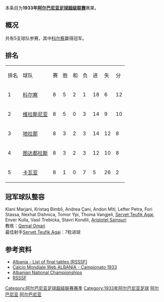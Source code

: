 {{Infobox football league season
| competition                = [[阿尔巴尼亚足球超级联赛|阿尔巴尼亚足球超级联赛]]
| season                     = 1933年
| winners                    = [[科尔察足球俱乐部|科尔察]]
| prevseason                 = [[1932年阿尔巴尼亚足球超级联赛|1932年]]
| nextseason                 = [[1934年阿尔巴尼亚足球超级联赛|1934年]]
}}
本条目为'''1933年[[阿尔巴尼亚足球超级联赛|阿尔巴尼亚足球超级联赛]]'''赛果。

==概况==
共有5支球队参赛，其中[[科尔察足球俱乐部|科尔察]]赢得冠军。

==排名==
{| class="wikitable" style="text-align: center;"
|排名||球队||赛||胜||和||负||进||失||分
|-
|1||[[科尔察足球俱乐部|科尔察]]||8||5||2||1||18||6||12
|-
|2||[[维拉斯尼亚足球俱乐部|维拉斯尼亚]]||8||5||0||3||14||9||10
|-
|3||[[地拉那足球俱乐部|地拉那]]||8||3||2||3||14||12||8
|-
|4||[[图达都拉斯体育俱乐部|图达都拉斯]]||8||3||2||3||12||10||8
|-
|5||[[卡瓦亚贝萨体育俱乐部|卡瓦亚]]||8||1||0||7||5||26||2
|}

==冠军球队整容==
Klani Marjani, Kristaq Bimbli, Andrea Çani, Andon Miti, Lefter Petra, Fori Stassa, Nexhat Dishnica, Tomor Ypi, Thoma Vangjeli, [[Servet_Teufik_Agaj|Servet Teufik Agaj]], Enver Kulla, Vasil Trebicka, Stavri Kondili, [[Aristotel_Samsuri|Aristotel Samsuri]]<br>
教练：[[Qemal_Omari|Qemal Omari]]<br>
最佳射手[[Servet_Teufik_Agaj|Servet Teufik Agaj]]：7粒进球

==参考资料==
*[http://www.giovanniarmillotta.it/albania/calcio/alba33.html Albania - List of final tables (RSSSF)]{{Wayback|url=http://www.giovanniarmillotta.it/albania/calcio/alba33.html |date=20200129154651 }}
*[http://www.calciomondialeweb.it/EUR/ALB/ALBCamp1933.htm Calcio Mondiale Web ALBANIA - Campionato 1933]{{Wayback|url=http://www.calciomondialeweb.it/EUR/ALB/ALBCamp1933.htm |date=20180928070605 }}
*[http://www.rsssf.com/players/alba-champ-teams.html    Albanian National Championships]{{Wayback|url=http://www.rsssf.com/players/alba-champ-teams.html |date=20091006155632 }}
*[http://www.rsssf.com/tablesa/alba33.html RSSSF]{{Wayback|url=http://www.rsssf.com/tablesa/alba33.html |date=20200811105712 }}

{{Albanian Superliga seasons |state=autocollapse}}
{{1932–33 in European Football (UEFA)}}
{{1933–34 in European Football (UEFA)}}

[[Category:阿尔巴尼亚足球超级联赛赛季|Category:阿尔巴尼亚足球超级联赛赛季]]
[[Category:1933年阿尔巴尼亚足球|Category:1933年阿尔巴尼亚足球]]
[[Category:1933年至1934年本土足球联赛|阿尔巴尼亚]]
[[Category:1932年至1933年本土足球联赛|阿尔巴尼亚]]